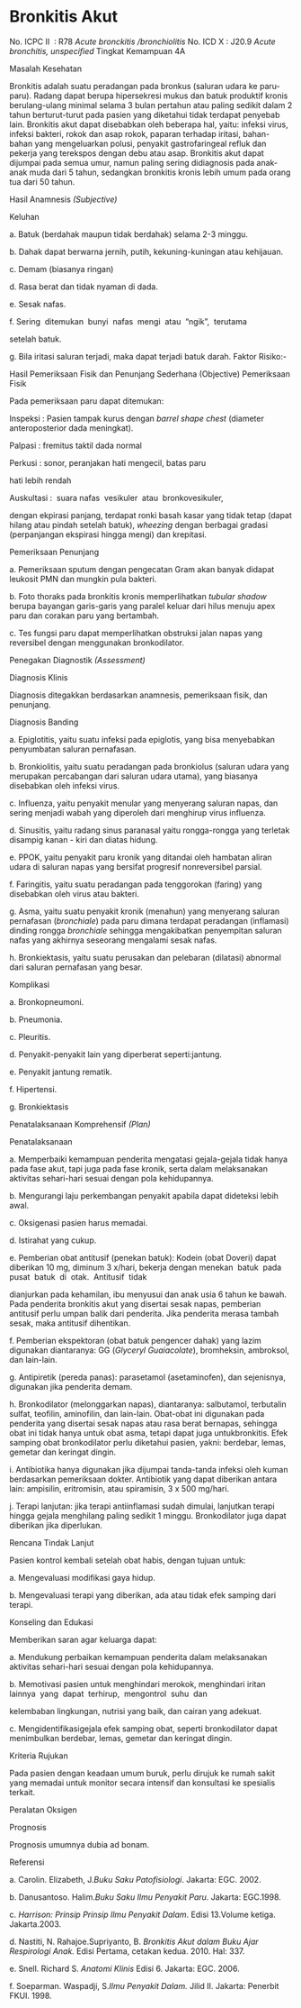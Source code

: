 # Bronkitis Akut

No. ICPC II  : R78 _Acute bronckitis /bronchiolitis_ No. ICD X : J20.9 _Acute bronchitis, unspecified_ Tingkat Kemampuan 4A

Masalah Kesehatan

Bronkitis adalah suatu peradangan pada bronkus (saluran udara ke paru-paru). Radang dapat berupa hipersekresi mukus dan batuk produktif kronis berulang-ulang minimal selama 3 bulan pertahun atau paling sedikit dalam 2 tahun berturut-turut pada pasien yang diketahui tidak terdapat penyebab lain. Bronkitis akut dapat disebabkan oleh beberapa hal, yaitu: infeksi virus, infeksi bakteri, rokok dan asap rokok, paparan terhadap iritasi, bahan-bahan yang mengeluarkan polusi, penyakit gastrofaringeal refluk dan pekerja yang terekspos dengan debu atau asap. Bronkitis akut dapat dijumpai pada semua umur, namun paling sering didiagnosis pada anak-anak muda dari 5 tahun, sedangkan bronkitis kronis lebih umum pada orang tua dari 50 tahun.

Hasil Anamnesis _(Subjective)_

Keluhan

a. Batuk (berdahak maupun tidak berdahak) selama 2-3 minggu.

b. Dahak dapat berwarna jernih, putih, kekuning-kuningan atau kehijauan.

c. Demam (biasanya ringan)

d. Rasa berat dan tidak nyaman di dada.

e. Sesak nafas.

f. Sering  ditemukan  bunyi  nafas  mengi  atau  “ngik”,  terutama

setelah batuk.

g. Bila iritasi saluran terjadi, maka dapat terjadi batuk darah. Faktor Risiko:-

 

Hasil Pemeriksaan Fisik dan Penunjang Sederhana (Objective) Pemeriksaan Fisik

Pada pemeriksaan paru dapat ditemukan:

Inspeksi : Pasien tampak kurus dengan _barrel shape chest_ (diameter anteroposterior dada meningkat).

Palpasi : fremitus taktil dada normal

Perkusi : sonor, peranjakan hati mengecil, batas paru

hati lebih rendah

Auskultasi :  suara nafas  vesikuler  atau  bronkovesikuler,

dengan ekpirasi panjang, terdapat ronki basah kasar yang tidak tetap (dapat hilang atau pindah setelah batuk), _wheezing_ dengan berbagai gradasi (perpanjangan ekspirasi hingga mengi) dan krepitasi.

Pemeriksaan Penunjang

a. Pemeriksaan sputum dengan pengecatan Gram akan banyak didapat leukosit PMN dan mungkin pula bakteri.

b. Foto thoraks pada bronkitis kronis memperlihatkan _tubular shadow_ berupa bayangan garis-garis yang paralel keluar dari hilus menuju apex paru dan corakan paru yang bertambah.

c. Tes fungsi paru dapat memperlihatkan obstruksi jalan napas yang reversibel dengan menggunakan bronkodilator.

Penegakan Diagnostik _(Assessment)_

Diagnosis Klinis

Diagnosis ditegakkan berdasarkan anamnesis, pemeriksaan fisik, dan penunjang.

Diagnosis Banding

a. Epiglotitis, yaitu suatu infeksi pada epiglotis, yang bisa menyebabkan penyumbatan saluran pernafasan.

b. Bronkiolitis, yaitu suatu peradangan pada bronkiolus (saluran udara yang merupakan percabangan dari saluran udara utama), yang biasanya disebabkan oleh infeksi virus.

c. Influenza, yaitu penyakit menular yang menyerang saluran napas, dan sering menjadi wabah yang diperoleh dari menghirup virus influenza.

 

d. Sinusitis, yaitu radang sinus paranasal yaitu rongga-rongga yang terletak disampig kanan - kiri dan diatas hidung.

e. PPOK, yaitu penyakit paru kronik yang ditandai oleh hambatan aliran udara di saluran napas yang bersifat progresif nonreversibel parsial.

f. Faringitis, yaitu suatu peradangan pada tenggorokan (faring) yang disebabkan oleh virus atau bakteri.

g. Asma, yaitu suatu penyakit kronik (menahun) yang menyerang saluran pernafasan (_bronchiale_) pada paru dimana terdapat peradangan (inflamasi) dinding rongga _bronchiale_ sehingga mengakibatkan penyempitan saluran nafas yang akhirnya seseorang mengalami sesak nafas.

h. Bronkiektasis, yaitu suatu perusakan dan pelebaran (dilatasi) abnormal dari saluran pernafasan yang besar.

Komplikasi

a. Bronkopneumoni.

b. Pneumonia.

c. Pleuritis.

d. Penyakit-penyakit lain yang diperberat seperti:jantung.

e. Penyakit jantung rematik.

f. Hipertensi.

g. Bronkiektasis

Penatalaksanaan Komprehensif _(Plan)_

Penatalaksanaan

a. Memperbaiki kemampuan penderita mengatasi gejala-gejala tidak hanya pada fase akut, tapi juga pada fase kronik, serta dalam melaksanakan aktivitas sehari-hari sesuai dengan pola kehidupannya.

b. Mengurangi laju perkembangan penyakit apabila dapat dideteksi lebih awal.

c. Oksigenasi pasien harus memadai.

d. Istirahat yang cukup.

e. Pemberian obat antitusif (penekan batuk): Kodein (obat Doveri) dapat diberikan 10 mg, diminum 3 x/hari, bekerja dengan menekan  batuk  pada  pusat  batuk  di  otak.  Antitusif  tidak

 

dianjurkan pada kehamilan, ibu menyusui dan anak usia 6 tahun ke bawah. Pada penderita bronkitis akut yang disertai sesak napas, pemberian antitusif perlu umpan balik dari penderita. Jika penderita merasa tambah sesak, maka antitusif dihentikan.

f. Pemberian ekspektoran (obat batuk pengencer dahak) yang lazim digunakan diantaranya: GG (_Glyceryl Guaiacolate_), bromheksin, ambroksol, dan lain-lain.

g. Antipiretik (pereda panas): parasetamol (asetaminofen), dan sejenisnya, digunakan jika penderita demam.

h. Bronkodilator (melonggarkan napas), diantaranya: salbutamol, terbutalin sulfat, teofilin, aminofilin, dan lain-lain. Obat-obat ini digunakan pada penderita yang disertai sesak napas atau rasa berat bernapas, sehingga obat ini tidak hanya untuk obat asma, tetapi dapat juga untukbronkitis. Efek samping obat bronkodilator perlu diketahui pasien, yakni: berdebar, lemas, gemetar dan keringat dingin.

i. Antibiotika hanya digunakan jika dijumpai tanda-tanda infeksi oleh kuman berdasarkan pemeriksaan dokter. Antibiotik yang dapat diberikan antara lain: ampisilin, eritromisin, atau spiramisin, 3 x 500 mg/hari.

j. Terapi lanjutan: jika terapi antiinflamasi sudah dimulai, lanjutkan terapi hingga gejala menghilang paling sedikit 1 minggu. Bronkodilator juga dapat diberikan jika diperlukan.

Rencana Tindak Lanjut

Pasien kontrol kembali setelah obat habis, dengan tujuan untuk:

a. Mengevaluasi modifikasi gaya hidup.

b. Mengevaluasi terapi yang diberikan, ada atau tidak efek samping dari terapi.

Konseling dan Edukasi

Memberikan saran agar keluarga dapat:

a. Mendukung perbaikan kemampuan penderita dalam melaksanakan aktivitas sehari-hari sesuai dengan pola kehidupannya.

b. Memotivasi pasien untuk menghindari merokok, menghindari iritan  lainnya  yang  dapat  terhirup,  mengontrol  suhu  dan

 

kelembaban lingkungan, nutrisi yang baik, dan cairan yang adekuat.

c. Mengidentifikasigejala efek samping obat, seperti bronkodilator dapat menimbulkan berdebar, lemas, gemetar dan keringat dingin.

Kriteria Rujukan

Pada pasien dengan keadaan umum buruk, perlu dirujuk ke rumah sakit yang memadai untuk monitor secara intensif dan konsultasi ke spesialis terkait.

Peralatan Oksigen

Prognosis

Prognosis umumnya dubia ad bonam.

Referensi

a. Carolin. Elizabeth, J._Buku Saku Patofisiologi_. Jakarta: EGC. 2002.

b. Danusantoso. Halim._Buku Saku Ilmu Penyakit Paru_. Jakarta: EGC.1998.

c. _Harrison: Prinsip Prinsip Ilmu Penyakit Dalam_. Edisi 13.Volume ketiga. Jakarta.2003.

d. Nastiti, N. Rahajoe.Supriyanto, B. _Bronkitis Akut dalam Buku Ajar Respirologi Anak._ Edisi Pertama, cetakan kedua. 2010. Hal: 337.

e. Snell. Richard S. _Anatomi Klinis_ Edisi 6. Jakarta: EGC. 2006.

f. Soeparman. Waspadji, S._Ilmu Penyakit Dalam._ Jilid II. Jakarta: Penerbit FKUI. 1998.
